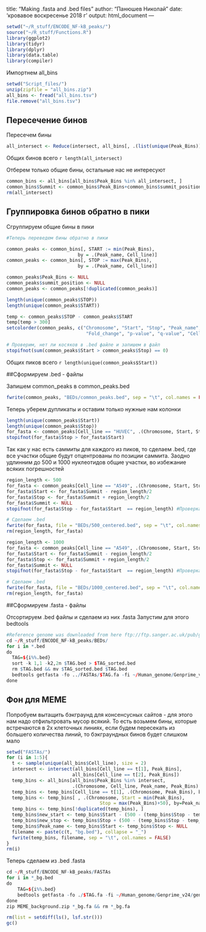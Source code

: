 title: "Making .fasta and .bed files"
author: "Панюшев Николай"
date: 'кровавое воскресенье 2018 г'
output: html_document
---

```r
setwd("~/R_stuff/ENCODE_NF-kB_peaks/")
source("~/R_stuff/Functions.R")
library(ggplot2)
library(tidyr)
library(dplyr)
library(data.table)
library(compiler)
```

Импортнем all_bins
```r
setwd("Script_files/")
unzip(zipfile = "all_bins.zip")
all_bins <- fread("all_bins.tsv")
file.remove("all_bins.tsv")
```

## Пересечение бинов

Пересечем бины

```r
all_intersect <- Reduce(intersect, all_bins[, .(list(unique(Peak_Bins))), Cell_line]$V1)
```
Общих бинов всего `r length(all_intersect)` 

Отберем только общие бины, остальные нас не интересуют

```r
common_bins <- all_bins[all_bins$Peak_Bins %in% all_intersect, ]
common_bins$Summit <- common_bins$Peak_Bins+common_bins$summit_position #Добавили положение бинов 
rm(all_intersect)
```

## Группировка бинов обратно в пики
Сгруппируем общие бины в пики

```r
#Теперь переведем бины обратно в пики

common_peaks <- common_bins[, START := min(Peak_Bins),
                          by = .(Peak_name, Cell_line)]
common_peaks <- common_bins[, STOP := max(Peak_Bins),
                          by = .(Peak_name, Cell_line)]

common_peaks$Peak_Bins <- NULL
common_peaks$summit_position <- NULL
common_peaks <- common_peaks[!duplicated(common_peaks)]

length(unique(common_peaks$STOP))
length(unique(common_peaks$START))

temp <- common_peaks$STOP - common_peaks$START
temp[temp > 300]
setcolorder(common_peaks, c("Chromosome", "Start", "Stop", "Peak_name", "Summit",
                             "Fold_change", "p-value", "q-value", "Cell_line"))

# Проверим, нет ли косяков в .bed файле и запишем в файл
stopifnot(sum(common_peaks$Start > common_peaks$Stop) == 0)
```

Общих пиков всего `r length(unique(common_peaks$Start))` 

##Сформируем .bed - файлы 

Запишем сommon_peaks в common_peaks.bed
```r
fwrite(common_peaks, "BEDs/common_peaks.bed", sep = "\t", col.names = FALSE)
```

Теперь уберем дупликаты и оставим только нужные нам колонки
```r
length(unique(common_peaks$Start))
length(unique(common_peaks$Stop))
for_fasta <- common_peaks[Cell_line == "HUVEC", .(Chromosome, Start, Stop, Summit)]
stopifnot(for_fasta$Stop > for_fasta$Start) 
```


Так как у нас есть саммиты для каждого из пиков, то сделаем .bed, где все участки общие будут отцентрованы по позиции саммита.
Заодно удлинним до 500 и 1000 нуклеотидов общие участки, во избежание всяких погрешностей 
```r
region_length <- 500
for_fasta <- common_peaks[Cell_line == "A549", .(Chromosome, Start, Stop, Summit)]
for_fasta$Start <- for_fasta$Summit - region_length/2
for_fasta$Stop <- for_fasta$Summit + region_length/2
for_fasta$Summit <- NULL
stopifnot(for_fasta$Stop - for_fasta$Start  == region_length) #Проверка, все ли у нас получилось

# Сделаем .bed
fwrite(for_fasta, file = "BEDs/500_centered.bed", sep = "\t", col.names = FALSE)
rm(region_length, for_fasta)
```

```r
region_length <- 1000
for_fasta <- common_peaks[Cell_line == "A549", .(Chromosome, Start, Stop, Summit)]
for_fasta$Start <- for_fasta$Summit - region_length/2
for_fasta$Stop <- for_fasta$Summit + region_length/2
for_fasta$Summit <- NULL
stopifnot(for_fasta$Stop - for_fasta$Start  == region_length) #Проверка, все ли у нас получилось

# Сделаем .bed
fwrite(for_fasta, file = "BEDs/1000_centered.bed", sep = "\t", col.names = FALSE)
rm(region_length, for_fasta)
```
##Сформируем .fasta - файлы

Отсортируем .bed файлы и сделаем из них .fasta
Запустим для этого bedtools
```r
#Reference genome was downloaded from here ftp://ftp.sanger.ac.uk/pub/gencode/Gencode_human/release_24/GRCh38.p5.genome.fa.gz
cd ~/R_stuff/ENCODE_NF-kB_peaks/BEDs/
for i in *.bed
do
  TAG=${i%%.bed}
  sort -k 1,1 -k2,2n $TAG.bed > $TAG_sorted.bed
  rm $TAG.bed && mv $TAG_sorted.bed $TAG.bed
  bedtools getfasta -fo ../FASTAs/$TAG.fa -fi ~/Human_genome/Genprime_v24/genprime_v24.fa -bed $i
done
```

## Фон для MEME

Попробуем вытащить бэкграунд для консенсусных сайтов - для этого нам надо отфильтровать мусор всякий.
То есть возьмем бины, которые встречаются в 2х клеточных линиях, если будем пересекать из большего количества линий, то бэкграундных бинов будет слишком мало
 
```r
setwd("FASTAs/")
for (i in 1:5){
  t <- sample(unique(all_bins$Cell_line), size = 2)
  intersect <- intersect(all_bins[Cell_line == t[1], Peak_Bins],
                        all_bins[Cell_line == t[2], Peak_Bins])
  temp_bins <- all_bins[all_bins$Peak_Bins %in% intersect, 
                        .(Chromosome, Cell_line, Peak_name, Peak_Bins) ]
  temp_bins <- temp_bins[Cell_line == t[1], .(Chromosome, Peak_Bins), by=Peak_name]
  temp_bins <- temp_bins[ , .(Chromosome, Start = min(Peak_Bins), 
                                  Stop = max(Peak_Bins)+50), by=Peak_name]
  temp_bins <- temp_bins[!duplicated(temp_bins), ]
  temp_bins$new_start <- temp_bins$Start - (500 - (temp_bins$Stop - temp_bins$Start))/2
  temp_bins$new_stop <- temp_bins$Stop + (500 - (temp_bins$Stop - temp_bins$Start))/2
  temp_bins$Peak_name <- temp_bins$Start <- temp_bins$Stop <- NULL
  filename <- paste(c(t, "bg.bed"), collapse = "_")
  fwrite(temp_bins, filename, sep = "\t", col.names = FALSE)
}
rm(i)
```

Теперь сделаем из .bed .fasta
```r
cd ~/R_stuff/ENCODE_NF-kB_peaks/FASTAs 
for i in *_bg.bed
do
    TAG=${i%%.bed}
    bedtools getfasta -fo ./$TAG.fa -fi ~/Human_genome/Genprime_v24/genprime_v24.fa -bed $i && rm $i
done
zip MEME_background.zip *_bg.fa && rm *_bg.fa
```


```r
rm(list = setdiff(ls(), lsf.str()))
gc()
```
